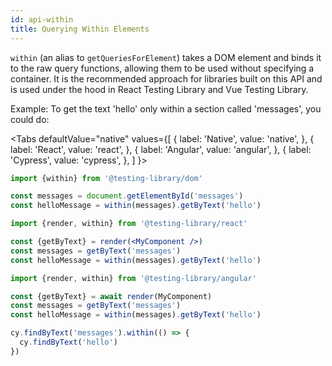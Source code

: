 ```yaml
---
id: api-within
title: Querying Within Elements
---
```



`within` (an alias to `getQueriesForElement`) takes a DOM element and binds it
to the raw query functions, allowing them to be used without specifying a
container. It is the recommended approach for libraries built on this API and is
used under the hood in React Testing Library and Vue Testing Library.

Example: To get the text 'hello' only within a section called 'messages', you
could do:

  <Tabs
    defaultValue="native"
    values={[
      { label: 'Native', value: 'native', },
      { label: 'React', value: 'react', },
      { label: 'Angular', value: 'angular', },
      { label: 'Cypress', value: 'cypress', },
    ]
  }>
  <TabItem value="native">

```js
import {within} from '@testing-library/dom'

const messages = document.getElementById('messages')
const helloMessage = within(messages).getByText('hello')
```

  </TabItem>
  <TabItem value="react">

```jsx
import {render, within} from '@testing-library/react'

const {getByText} = render(<MyComponent />)
const messages = getByText('messages')
const helloMessage = within(messages).getByText('hello')
```

  </TabItem>
  <TabItem value="angular">

```ts
import {render, within} from '@testing-library/angular'

const {getByText} = await render(MyComponent)
const messages = getByText('messages')
const helloMessage = within(messages).getByText('hello')
```

  </TabItem>
  <TabItem value="cypress">

```js
cy.findByText('messages').within(() => {
  cy.findByText('hello')
})
```

  </TabItem>
  </Tabs>
